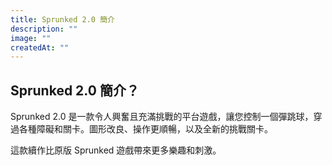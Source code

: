 ```yaml
---
title: Sprunked 2.0 簡介
description: ""
image: ""
createdAt: ""
---
```


## Sprunked 2.0 簡介？

Sprunked 2.0 是一款令人興奮且充滿挑戰的平台遊戲，讓您控制一個彈跳球，穿過各種障礙和關卡。圖形改良、操作更順暢，以及全新的挑戰關卡。

這款續作比原版 Sprunked 遊戲帶來更多樂趣和刺激。